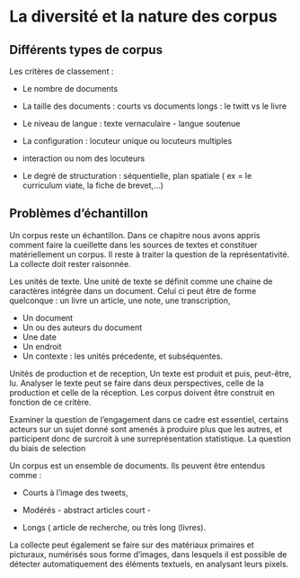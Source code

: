 # La diversité et la nature des corpus

## Différents types de corpus

Les critères de classement :

-   Le nombre de documents

-   La taille des documents : courts vs documents longs : le twitt vs le livre

-   Le niveau de langue : texte vernaculaire - langue soutenue

-   La configuration : locuteur unique ou locuteurs multiples

-   interaction ou nom des locuteurs

-   Le degré de structuration : séquentielle, plan spatiale ( ex = le curriculum viate, la fiche de brevet,...)

## Problèmes d'échantillon

Un corpus reste un échantillon. Dans ce chapitre nous avons appris comment faire la cueillette dans les sources de textes et constituer matériellement un corpus. Il reste à traiter la question de la représentativité. La collecte doit rester raisonnée.

Les unités de texte. Une unité de texte se définit comme une chaine de caractères intégrée dans un document. Celui ci peut être de forme quelconque : un livre un article, une note, une transcription,

-   Un document
-   Un ou des auteurs du document
-   Une date
-   Un endroit
-   Un contexte : les unités précedente, et subséquentes.

Unités de production et de reception, Un texte est produit et puis, peut-être, lu. Analyser le texte peut se faire dans deux perspectives, celle de la production et celle de la réception. Les corpus doivent être construit en fonction de ce critère.

Examiner la question de l'engagement dans ce cadre est essentiel, certains acteurs sur un sujet donné sont amenés à produire plus que les autres, et participent donc de surcroit à une surreprésentation statistique. La question du biais de selection

Un corpus est un ensemble de documents. Ils peuvent être entendus comme :

-   Courts à l'image des tweets,

-   Modérés - abstract articles court -

-   Longs ( article de recherche, ou très long (livres).

La collecte peut également se faire sur des matériaux primaires et picturaux, numérisés sous forme d'images, dans lesquels il est possible de détecter automatiquement des éléments textuels, en analysant leurs pixels.
